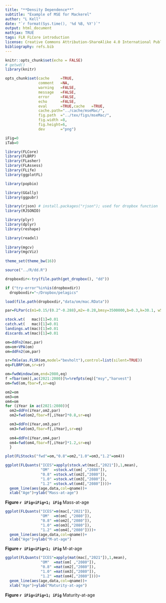 ```yaml
---
title: "**Density Dependence**"
subtitle: "Example of MSE for Mackerel"
author: "L Kell"
date: "`r format(Sys.time(), '%d %B, %Y')`"
output: html_document
mathjax: TRUE
tags: FLR FLCore introduction
license: Creative Commons Attribution-ShareAlike 4.0 International Public License
bibliography: refs.bib
---
```


```r
knitr::opts_chunk$set(echo = FALSE)
# getwd()
library(knitr)

opts_chunk$set(cache     =TRUE, 
               comment   =NA, 
               warning   =FALSE, 
               message   =FALSE, 
               error     =FALSE, 
               echo      =FALSE, 
               eval      =TRUE,cache   =TRUE,
               cache.path="../cache/mseMac/",
               fig.path  ="../tex/figs/mseMac/",
               fig.width =8,
               fig.height=6,
               dev       ="png")

iFig=0
iTab=0
```

```r
library(FLCore)
library(FLBRP)
library(FLasher)
library(FLAssess)
library(FLife)
library(ggplotFL)

library(popbio)

library(GGally)
library(ggpubr)

library(rjson) # install.packages("rjson"); used for dropbox function
library(RJSONIO)

library(plyr)
library(dplyr)
library(reshape)

library(readxl)
  
library(mgcv)
library(mgcViz)
  
theme_set(theme_bw(16))
```



```r
source("../R/dd.R")
```

```r
dropboxdir<-try(file.path(get_dropbox(), "dd"))

if ("try-error"%in%is(dropboxdir))
  dropboxdir="~/Dropbox/pelagics"
```


```r
load(file.path(dropboxdir,"data/om/mac.RData"))

par=FLPar(c(m1=0.15/(0.2^-0.288),m2=-0.28,bmsy=3500000,b=0.3,k=30.1, w50=0.2)) 

stock.wt(   mac)[1]=0.01
catch.wt(   mac)[1]=0.01
landings.wt(mac)[1]=0.01
discards.wt(mac)[1]=0.01

om=ddFn2(mac,par)
om=om+VPA(om)
om=ddFn2(om,par)

sr=fmle(as.FLSR(om,model="bevholt"),control=list(silent=TRUE))
eq=FLBRP(om,sr=sr)

om=fwdWindow(om,end=2080,eq)
f =fbar(om)[,ac(2021:2080)]%=%refpts(eq)["msy","harvest"]
om=fwd(om,fbar=f,sr=eq)

om2=om
om3=om
om4=om
for (iYear in ac(2021:2080)){
  om2=ddFn(iYear,om2,par)
  om2=fwd(om2,fbar=f[,iYear]*0.8,sr=eq)

  om3=ddFn(iYear,om3,par)
  om3=fwd(om3,fbar=f[,iYear],sr=eq)
  
  om4=ddFn(iYear,om4,par)
  om4=fwd(om4,fbar=f[,iYear]*1.2,sr=eq)
  }

plot(FLStocks("fwd"=om,"0.8"=om2,"1.0"=om3,"1.2"=om4))
```

```r
ggplot(FLQuants("ICES"=apply(stock.wt(mac[,"2021"]),1,mean),
                "OM"  =stock.wt(om[ ,"2080"]),
                "0.8" =stock.wt(om2[,"2080"]),
                "1.0" =stock.wt(om3[,"2080"]),
                "1.2" =stock.wt(om4[,"2080"])))+
  geom_line(aes(age,data,col=qname))+
  xlab("Age")+ylab("Mass-at-age")
```

**Figure `r iFig=iFig+1; iFig`** Mass-at-age 

```r
ggplot(FLQuants("ICES"=m(mac[,"2021"]), 
                "OM"  =m(om[ ,"2080"]),
                "0.8" =m(om2[,"2080"]),
                "1.0" =m(om3[,"2080"]),
                "1.2" =m(om4[,"2080"])))+
  geom_line(aes(age,data,col=qname))+
  xlab("Age")+ylab("M-at-age")
```

**Figure `r iFig=iFig+1; iFig`** M-at-age

```r
ggplot(FLQuants("ICES"=apply(mat(mac[,"2021"]),1,mean),
                "OM"  =mat(om[ ,"2080"]),
                "0.8" =mat(om2[,"2080"]),
                "1.0" =mat(om3[,"2080"]),
                "1.2" =mat(om4[,"2080"])))+
  geom_line(aes(age,data,col=qname))+
  xlab("Age")+ylab("Maturity-at-age")
```

**Figure `r iFig=iFig+1; iFig`** Maturity-at-age

